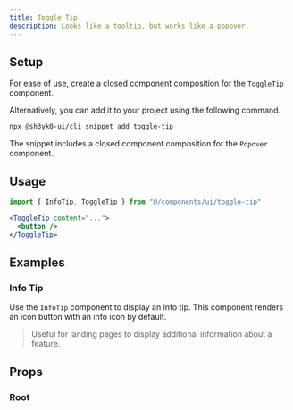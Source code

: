 ```yaml
---
title: Toggle Tip
description: Looks like a tooltip, but works like a popover.
---
```


<ExampleTabs name="toggle-tip-basic" />

## Setup

For ease of use, create a closed component composition for the `ToggleTip`
component.

<SnippetCode name="toggle-tip" />

Alternatively, you can add it to your project using the following command.

```sh
npx @sh3yk0-ui/cli snippet add toggle-tip
```

The snippet includes a closed component composition for the `Popover` component.

## Usage

```jsx
import { InfoTip, ToggleTip } from "@/components/ui/toggle-tip"
```

```jsx
<ToggleTip content="...">
  <button />
</ToggleTip>
```

## Examples

### Info Tip

Use the `InfoTip` component to display an info tip. This component renders an
icon button with an info icon by default.

> Useful for landing pages to display additional information about a feature.

<ExampleTabs name="toggle-tip-info-tip" />

## Props

### Root

<PropTable component="Popover" part="Root" />
